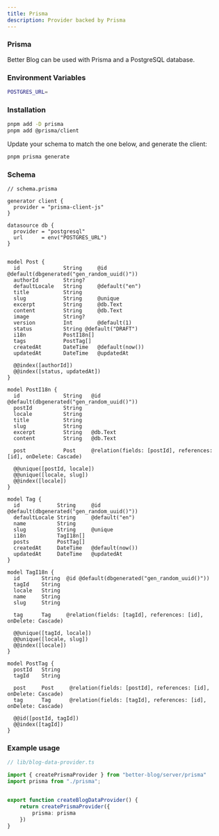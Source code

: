 ```yaml
---
title: Prisma
description: Provider backed by Prisma
---
```


### Prisma

Better Blog can be used with Prisma and a PostgreSQL database.

### Environment Variables

```bash
POSTGRES_URL=
```

### Installation

```bash
pnpm add -D prisma
pnpm add @prisma/client
```

Update your schema to match the one below, and generate the client:

```bash
pnpm prisma generate
```

### Schema

```prisma
// schema.prisma

generator client {
  provider = "prisma-client-js"
}

datasource db {
  provider = "postgresql"
  url      = env("POSTGRES_URL")
}


model Post {
  id              String     @id @default(dbgenerated("gen_random_uuid()"))
  authorId        String?
  defaultLocale   String     @default("en")
  title           String
  slug            String     @unique
  excerpt         String     @db.Text
  content         String     @db.Text
  image           String?
  version         Int        @default(1)
  status          String @default("DRAFT")
  i18n            PostI18n[]
  tags            PostTag[]
  createdAt       DateTime   @default(now())
  updatedAt       DateTime   @updatedAt

  @@index([authorId])
  @@index([status, updatedAt])
}

model PostI18n {
  id              String   @id @default(dbgenerated("gen_random_uuid()"))
  postId          String
  locale          String
  title           String
  slug            String
  excerpt         String   @db.Text
  content         String   @db.Text

  post            Post     @relation(fields: [postId], references: [id], onDelete: Cascade)

  @@unique([postId, locale])
  @@unique([locale, slug])
  @@index([locale])
}

model Tag {
  id            String     @id @default(dbgenerated("gen_random_uuid()"))
  defaultLocale String     @default("en")
  name          String
  slug          String     @unique
  i18n          TagI18n[]
  posts         PostTag[]
  createdAt     DateTime   @default(now())
  updatedAt     DateTime   @updatedAt
}

model TagI18n {
  id       String  @id @default(dbgenerated("gen_random_uuid()"))
  tagId    String
  locale   String
  name     String
  slug     String

  tag      Tag     @relation(fields: [tagId], references: [id], onDelete: Cascade)

  @@unique([tagId, locale])
  @@unique([locale, slug])
  @@index([locale])
}

model PostTag {
  postId   String
  tagId    String

  post     Post     @relation(fields: [postId], references: [id], onDelete: Cascade)
  tag      Tag      @relation(fields: [tagId], references: [id], onDelete: Cascade)

  @@id([postId, tagId])
  @@index([tagId])
}
```

### Example usage

```ts
// lib/blog-data-provider.ts

import { createPrismaProvider } from "better-blog/server/prisma"
import prisma from "./prisma";


export function createBlogDataProvider() {
    return createPrismaProvider({
        prisma: prisma
    })
}
```